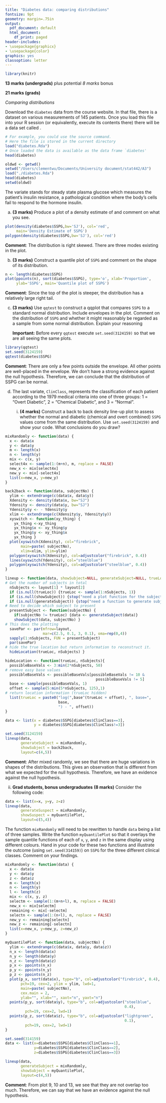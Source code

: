 ```yaml
---
title: "Diabetes data: comparing distributions"
fontsize: 9pt
geometry: margin=.75in
output:
  pdf_document: default
  html_document:
    df_print: paged
header-includes:
- \usepackage{graphicx}
- \usepackage{color}
graphics: yes
classoption: letter
---
```

```r
library(knitr)
```

**13 marks (undergrads)** plus potential *8 marks* bonus

**21 marks (grads)**

*Comparing distributions*

Download the `diabetes` data from the course website.  In that file, there is a dataset on various measurements of 145 patients.  Once you load this file into your R session (or equivalently, execute its contents there) there will be a data set called \texttt{diabetes}. 

```r
# For example, you could use the source command.  
# Here the file is stored in the current directory
load("diabetes.Rda")
# Once loaded the data is available as the data frame `diabetes'
head(diabetes)
```

```r
oldwd <- getwd()
setwd("/Users/clementwu/Documents/University document/stat442/A3")
load("./diabetes.Rda")
head(diabetes)
setwd(oldwd)
```

The variate \texttt{SSPG} stands for steady state plasma glucose which measures the patient's insulin resistance, a pathological condition where the body's cells fail to respond to the hormone insulin.

a. **(3 marks)** Produce a plot of a density estimate of \texttt{SSPG} and comment on what you see.

```r
plot(density(diabetes$SSPG,bw='SJ'), col='red',
     main='Density Estimate of SSPG')
polygon(density(diabetes$SSPG,bw='SJ'), col='red')
```

**Comment**: The distribution is right skewed. There are three modes existing in the plot.
    
b. **(3 marks)** Construct a quantile plot of `SSPG` and comment on the shape of its distribution.

```r
n <- length(diabetes$SSPG)
plot(ppoints(n), sort(diabetes$SSPG), type='o', xlab='Proportion',
     ylab='SSPG', main='Quantile plot of SSPG')
```
    
**Comment**: Since the top of the plot is steeper, the distribution has a relatively large right tail.

c. **(3 marks)** Use `qqtest` to construct a qqplot that compares `SSPG` to a standard normal distribution.  Include envelopes in the plot.  Comment on the distribution of `SSPG` and whether it might reasonably be regarded as a sample from some normal distribution. Explain your reasoning
    
    **Important:** Before every `qqtest` execute `set.seed(3124159)` so that we are all seeing the same plots.
    
```r
library(qqtest)
set.seed(3124159)
qqtest(diabetes$SSPG)
```
    
**Comment**: There are only a few points outside the envelope. All other points are well-placed in the envelope. We don't have a strong evidence against the null hypothesis. Therefore, we can conclude that the distribution of SSPG can be normal.  

d. The last variate, `ClinClass`, represents the classification of each patient according to the 1979 medical criteria into one of three groups: 1 = "Overt Diabetic",  2 = "Chemical Diabetic", and  3 = "Normal". 
\

    i. **(4 marks)** Construct a back to back density line-up plot to assess whether the normal and diabetic (chemical and overt combined) `SSPG` values come from the same distribution.  Use  `set.seed(3124159)` and show your code.  What conclusions do you draw?
    
```r
mixRandomly <- function(data) {
  x <- data$x
  y <- data$y
  m <- length(x)
  n <- length(y)
  mix <- c(x, y)
  select4x <- sample(1:(m+n), m, replace = FALSE)
  new_x <- mix[select4x]
  new_y <- mix[-select4x]
  list(x=new_x, y=new_y)
}

back2back <- function(data, subjectNo) { 
  ylim <- extendrange(c(data$x, data$y)) 
  Xdensity <- density(data$x, bw="SJ") 
  Ydensity <- density(data$y, bw="SJ") 
  Ydensity$y <- - Ydensity$y
  xlim <- extendrange(c(Xdensity$y, Ydensity$y)) 
  xyswitch <- function(xy_thing) {
    yx_thing <-xy_thing 
    yx_thing$x <- xy_thing$y 
    yx_thing$y <- xy_thing$x 
    yx_thing }
  plot(xyswitch(Xdensity), col="firebrick",
       main=paste( subjectNo), 
       xlim=xlim, ylim=ylim)
  polygon(xyswitch(Xdensity), col=adjustcolor("firebrick", 0.4))
  lines(xyswitch(Ydensity), col="steelblue")
  polygon(xyswitch(Ydensity), col=adjustcolor("steelblue", 0.4))
}

lineup <- function(data, showSubject=NULL, generateSubject=NULL, trueLoc=NULL, layout =c(5,4)) {
# Get the number of subjects in total
  nSubjects <- layout[1] * layout[2]
  if (is.null(trueLoc)) {trueLoc <- sample(1:nSubjects, 1)}
  if (is.null(showSubject)) {stop("need a plot function for the subject")}
  if (is.null(generateSubject)) {stop("need a function to generate subject")}
# Need to decide which subject to present
  presentSubject <- function(subjectNo) {
    if(subjectNo != trueLoc) {data <- generateSubject(data)}
    showSubject(data, subjectNo) }
# This does the plotting
  savePar <- par(mfrow=layout,
                 mar=c(2.5, 0.1, 3, 0.1), oma=rep(0,4))
  sapply(1:nSubjects, FUN = presentSubject)
  par(savePar)
# hide the true location but return information to reconstruct it.
  hideLocation(trueLoc, nSubjects) }

hideLocation <- function(trueLoc, nSubjects){
  possibleBaseVals <- 3:min(2*nSubjects, 50)
# remove easy base values
  possibleBaseVals <- possibleBaseVals[possibleBaseVals != 10 &
                                         possibleBaseVals != 5]
  base <- sample(possibleBaseVals, 1)
  offset <- sample(5:min(5*nSubjects, 125),1)
# return location information (trueLoc hidden) 
  list(trueLoc = paste0("log(",base^(trueLoc + offset), ", base=",
                        base,
                        ") - ", offset))
}
```
        
```r
data <- list(x = diabetes$SSPG[diabetes$ClinClass==3], 
             y = diabetes$SSPG[diabetes$ClinClass!=3])
```

```r
set.seed(3124159)
lineup(data,
       generateSubject = mixRandomly,
       showSubject = back2back,
       layout=c(4,5))
```

**Comment**: After mixed randomly, we see that there are huge variations in shapes of the distributions. This gives an observation that is different from what we expected for the null hypothesis. Therefore, we have an evidence against the null hypothesis.

ii. **Grad students, bonus undergraduates**  **(8 marks)** Consider the following code:
        
```r
data <- list(x=x, y=y, z=z)
lineup(data, 
       generateSuspect = mixRandomly, 
       showSuspect = myQuantilePlot, 
       layout=c(5,4))
```
            
The function `mixRandomly` will need to be rewritten to handle `data` being a list of three samples.  Write the function `myQuantilePlot` so that it overlays the sample quantile functions of each of `x`, `y`, and `z` in the same display using different colours.  Hand in your code for these two functions and illustrate the outcome (using `set.seed(314159)`) on `SSPG` for the three different clinical classes.  Comment on your findings.

```r
mixRandomly <- function(data) {
  x <- data$x
  y <- data$y
  z <- data$z
  m <- length(x)
  n <- length(y)
  l <- length(z)
  mix <- c(x, y, z)
  selectm <- sample(1:(m+n+l), m, replace = FALSE)
  new_x <- mix[selectm]
  remaining <- mix[-selectm]
  selectn <- sample(1:(n+l), n, replace = FALSE)
  new_y <- remaining[selectn]
  new_z <- remaining[-selectn]
  list(x=new_x, y=new_y, z=new_z)
}
```

```r
myQuantilePlot <- function(data, subjectNo) { 
  ylim <- extendrange(c(data$x, data$y, data$z)) 
  n_x <- length(data$x)
  n_y <- length(data$y)
  n_z <- length(data$z)
  p_x <- ppoints(n_x) 
  p_y <- ppoints(n_y)
  p_z <- ppoints(n_z)
  plot(p_x, sort(data$x), type="b", col=adjustcolor("firebrick", 0.4),
       pch=19, cex=2, ylim = ylim, lwd=1,
       main=paste( subjectNo),
       cex.main = 2, 
       ylab="", xlab="", xaxt="n", yaxt="n")
  points(p_y, sort(data$y), type="b", col=adjustcolor("steelblue",
                                                      0.4), 
         pch=19, cex=2, lwd=1)
  points(p_z, sort(data$z), type="b", col=adjustcolor("lightgreen",
                                                      0.1), 
         pch=19, cex=2, lwd=1)
}
```

```r
set.seed(314159)
data <- list(x=diabetes$SSPG[diabetes$ClinClass==1], 
             y=diabetes$SSPG[diabetes$ClinClass==2], 
             z=diabetes$SSPG[diabetes$ClinClass==3])

lineup(data, 
       generateSubject = mixRandomly, 
       showSubject = myQuantilePlot, 
       layout=c(4,5))
```

**Comment**: From plot 9, 10 and 13, we see that they are not overlap too much. Therefore, we can say that we have an evidence against the null hypothesis.
  